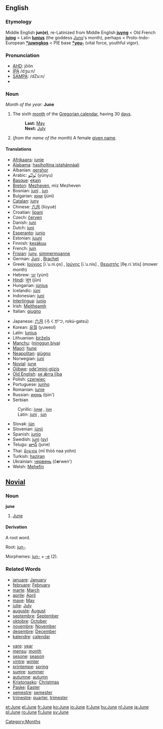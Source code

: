 ==English==
===Etymology===
Middle English '''jun(e)''', re-Latinized from Middle English '''[[juyng]]''' < Old French '''[[juing]]''' < Latin '''[[Iunius]]''' (the goddess [[Juno]]'s month), perhaps < Proto-Indo-European '''[[*juwngkos]]''' < PIE base '''[[*yeu-]]''' (vital force, youthful vigor).

===Pronunciation===
*[[AHD]]: jōōn
*[[IPA]] /dʒuːn/
*[[SAMPA]]: /dZu:n/
*{{audio|en-us-June.ogg|Audio (US)}}

===Noun===
''Month of the year:'' '''June'''
#The sixth [[month]] of the [[Gregorian calendar]], having 30 [[day]]s.
#:'''Last:''' [[May]]
#:'''Next:''' [[July]]
#(''from the name of the month'') A female [[given name]].

====Translations====
{{top}}
*[[Afrikaans]]: [[junie]]
*[[Alabama]]: [[hasiholtina istahánnàali]]
*Albanian: [[qershor]]
*Arabic: [[يونيو|يُونْيُو]] (yúnyu) {{m}}
*[[Basque]]: [[ekain]]
*[[Breton]]: [[Mezheven]], miz Mezheven
*Bosnian: [[juni#Bosnian|juni]] {{m}}, [[jun#Bosnian|jun]] {{m}}
*Bulgarian: [[юни]] (júni) {{m}}
*[[Catalan]]: [[juny]] {{m}}
*Chinese: [[六月]] (liùyuè)
*Croatian: [[lipanj]]
*Czech: [[červen]] {{m}}
*Danish: [[juni]]
*Dutch: [[juni]]
*[[Esperanto]]: [[junio]]
*Estonian: [[juuni]]
*Finnish: [[kesäkuu]]
*French: [[juin]] {{m}}
*[[Frisian]]: [[juny]], [[simmermoanne]]
*German: [[Juni]] {{m}}, [[Brachet]] {{m}}
*Greek: [[Ιούνιος]] [i.ˈu.ni.o̞s] {{m}}, [[Iούνης]] [i.ˈu.nis] {{m}}, [[Θεριστής]] [θe̞.ri.ˈstis] (mower month) {{m}}
*Hebrew: [[יוני]] (yúni)
*[[Hindi]]: [[जून]] (jūn)
*Hungarian: [[június]]
*Icelandic: [[júní]]
*Indonesian: [[juni]]
*[[Interlingua]]: [[junio]]
*Irish: [[Meitheamh]]
*Italian: [[giugno]] {{m}}
{{mid}}
*Japanese: [[六月]] (ろくがつ, rokú-gatsú)
*Korean: [[유월]] (yuweol)
*Latin: [[Iunius]] {{m}}
*Lithuanian: [[birželis]] {{m}}
*[[Manchu]]: ([[ninggun biya]])
*[[Maori]]: [[hune]]
*[[Neapolitan]]: [[giùgno]]
*Norwegian: [[juni]]
*[[Novial]]: [[june]]
*[[Ojibwe]]: [[ode'imini-giizis]]
*[[Old English]]: [[se ærra liþa|se ǣrra līþa]] {{m}}
*Polish: [[czerwiec]] {{m}}
*Portuguese: [[junho]] {{m}}
*Romanian: [[iunie]]
*Russian: [[июнь]] (ijún') {{m}}
*Serbian
:Cyrillic: [[јуни#Serbian|јуни]] {{m}}, [[јун#Serbian|јун]] {{m}}
:Latin: [[juni#Serbian|juni]] {{m}}, [[jun#Serbian|jun]] {{m}}
*Slovak: [[jún]] {{m}}
*Slovenian: [[júnij]] {{m}}
*Spanish: [[junio]] {{m}}
*Swedish: [[juni]] ([[:sv:juni|sv]])
*Telugu: [[జూన్]] (june)
*Thai: [[มิถุนายน]] (mī thòò naa yohn)
*Turkish: [[haziran]]
*Ukrainian: [[червень]] (č'''e'''rwen') {{m}}
*Welsh: [[Mehefin]] {{m}}
{{bottom}}

[[Category:Months]]

==[[Novial]]==
===Noun===
<b>june</b>
#[[June]]
====Derivation====
A root word.

Root: [[jun-]].

Morphemes: [[jun-]] + [[-e]] (2).
===Related Words===
{{top}}
*[[januare]]: [[January]]
*[[februare]]: [[February]]
*[[marte]]: [[March]]
*[[aprile]]: [[April]]
*[[maye]]: [[May]]
*[[julie]]: [[July]]
*[[auguste]]: [[August]]
*[[septembre]]: [[September]]
*[[oktobre]]: [[October]]
*[[novembre]]: [[November]]
*[[desembre]]: [[December]]
*[[kalendre]]: [[calendar]]
{{mid}}
*[[yare]]: [[year]]
*[[mensu]]: [[month]]
*[[sesone]]: [[season]]
*[[vintre]]: [[winter]]
*[[printempe]]: [[spring]]
*[[sumre]]: [[summer]]
*[[autumne]]: [[autumn]]
*[[Kristonasko]]: [[Christmas]]
*[[Paske]]: [[Easter]]
*[[semestre]]: [[semester]]
*[[trimestre]]: [[quarter]], [[trimester]]
{{bottom}}

[[et:June]]
[[el:June]]
[[fr:June]]
[[ko:June]]
[[io:June]]
[[it:June]]
[[hu:June]]
[[nl:June]]
[[ja:June]]
[[pl:June]]
[[ro:June]]
[[fi:June]]
[[sv:June]]